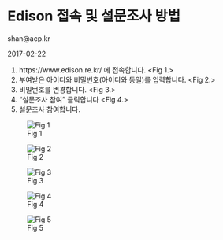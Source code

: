 # Edison 접속 및 설문조사 방법

shan@acp.kr

2017-02-22 

1. https://www.edison.re.kr/ 에 접속합니다. <Fig 1.>
2. 부여받은 아이디와 비밀번호(아이디와 동일)를 입력합니다. <Fig 2.>
3. 비밀번호를 변경합니다. <Fig 3.>
4. "설문조사 참여" 클릭합니다 <Fig 4.>
5. 설문조사 참여합니다.

![Fig 1](Fig1.png)

![Fig 2](Fig2.png)

![Fig 3](Fig3.png)

![Fig 4](Fig4.png)

![Fig 5](Fig5.png)

